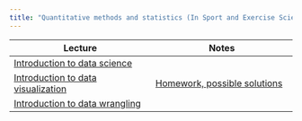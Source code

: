 ```yaml
---
title: "Quantitative methods and statistics (In Sport and Exercise Science) - Lectures"
---
```





|Lecture | Notes |
| --- | --- |
| [Introduction to data science](01-ds-intro.qmd)| |
| [Introduction to data visualization](02-datavis.qmd)| [Homework, possible solutions](02-datavis-homework.qmd) |
| [Introduction to data wrangling](03-data-wrangling.qmd)| |


